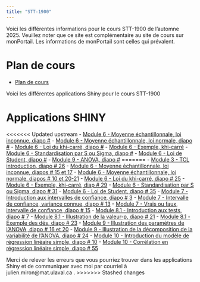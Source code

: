 ```yaml
---
title: "STT-1900"
---
```



Voici les différentes informations pour le cours STT-1900 de l'automne 2025. Veuillez noter que ce site est complémentaire au site de cours sur monPortail. Les informations de monPortail sont celles qui prévalent.

# Plan de cours
-   [Plan de cours](../STT-1900/plan_STT-1900.pdf){target="_blank"} <!-- target blank ouvre un nouvel onglet -->

Voici les différentes applications Shiny pour le cours STT-1900

# Applications SHINY

<<<<<<< Updated upstream
-   [Module 6 - Moyenne échantillonnale, loi inconnue, diapo #](https://jmiron.shinyapps.io/MoyEchExp/){target="_blank"}
-   [Module 6 - Moyenne échantillonnale, loi normale, diapo #](https://jmiron.shinyapps.io/MoyEchNorm/){target="_blank"}
-   [Module 6 - Loi du khi-carré, diapo #](https://jmiron.shinyapps.io/KhiCarre/){target="_blank"}
-   [Module 6 - Exemple, khi-carré](https://jmiron.shinyapps.io/ExempleKhiCarre/){target="_blank"}
-   [Module 6 - Standardisation par S ou Sigma, diapo #](https://jmiron.shinyapps.io/StdSvSigma/){target="_blank"}
-   [Module 6 - Loi de Student, diapo #](https://jmiron.shinyapps.io/Student/){target="_blank"}
-   [Module 9 - ANOVA, diapo #](https://jmiron.shinyapps.io/ANOVA/){target="_blank"}
=======
-   [Module 3 - TCL introduction, diapo # 26](https://jmiron.shinyapps.io/introTCL/){target="_blank"}
-   [Module 6 - Moyenne échantillonnale, loi inconnue, diapos # 15 et 17](https://jmiron.shinyapps.io/MoyEchExp/){target="_blank"}
-   [Module 6 - Moyenne échantillonnale, loi normale, diapos # 10 et 20-21 ](https://jmiron.shinyapps.io/MoyEchNorm/){target="_blank"}
-   [Module 6 - Loi du khi-carré, diapo # 25](https://jmiron.shinyapps.io/KhiCarre/){target="_blank"}
-   [Module 6 - Exemple, khi-carré, diap # 29](https://jmiron.shinyapps.io/ExempleKhiCarre/){target="_blank"}
-   [Module 6 - Standardisation par S ou Sigma, diapo # 31](https://jmiron.shinyapps.io/StdSvSigma/){target="_blank"}
-   [Module 6 - Loi de Student, diapo # 35](https://jmiron.shinyapps.io/Student/){target="_blank"}
-   [Module 7 - Introduction aux intervalles de confiance, diapo # 3](https://jmiron.shinyapps.io/ICintro/){target="_blank"}
-   [Module 7 - Intervalle de confiance, variance connue, diapo # 13](https://jmiron.shinyapps.io/ICVarConnue/){target="_blank"}
-   [Module 7 - Vrais ou faux, intervalle de confiance, diapo # 15](https://jmiron.shinyapps.io/VFVarConnue/){target="_blank"}
-   [Module 8.1 - Introduction aux tests, diapo # 7](https://jmiron.shinyapps.io/IntroTest/){target="_blank"}
-   [Module 8.1 - Illustration de la valeur-p, diapo # 21](https://jmiron.shinyapps.io/valeurP/){target="_blank"}
-   [Module 8.1 - Exemple des dés, diapo # 23](https://jmiron.shinyapps.io/valeurP/){target="_blank"}
-   [Module 9 - Illustration des paramètres de l'ANOVA, diapo # 16 et 20](https://jmiron.shinyapps.io/ANOVApara/){target="_blank"}
-   [Module 9 - Illustration de la décomposition de la variabilité de l'ANOVA, diapo # 24](https://jmiron.shinyapps.io/ANOVA_SS/){target="_blank"}
-   [Module 10 - Introduction du modèle de régression linéaire simple, diapo # 10](https://jmiron.shinyapps.io/ModeleIntro/){target="_blank"}
-   [Module 10 - Corrélation en régression linéaire simple, diapo # 55](https://jmiron.shinyapps.io/RegLinCorr/){target="_blank"}

Merci de relever les erreurs que vous pourriez trouver dans les applications Shiny et de communiquer avec moi par courriel à julien.miron@mat.ulaval.ca .
>>>>>>> Stashed changes
